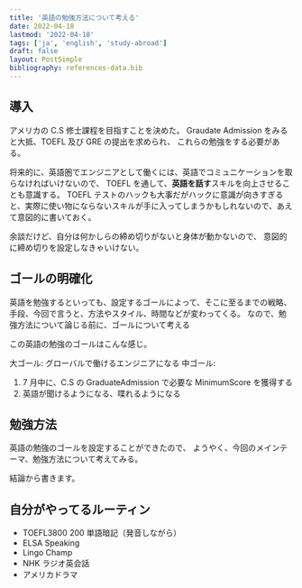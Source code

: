 ```yaml
---
title: '英語の勉強方法について考える'
date: 2022-04-18
lastmod: '2022-04-18'
tags: ['ja', 'english', 'study-abroad']
draft: false
layout: PostSimple
bibliography: references-data.bib
---
```


## 導入

アメリカの C.S 修士課程を目指すことを決めた。
Graudate Admission をみると大抵、TOEFL 及び GRE の提出を求められ、
これらの勉強をする必要がある。

将来的に、英語圏でエンジニアとして働くには、英語でコミュニケーションを取らなければいけないので、
TOEFL を通して、**英語を話す**スキルを向上させることも意識する。
TOEFL テストのハックも大事だがハックに意識が向きすぎると、実際に使い物にならないスキルが手に入ってしまうかもしれないので、あえて意図的に書いておく。

余談だけど、自分は何かしらの締め切りがないと身体が動かないので、
意図的に締め切りを設定しなきゃいけない。

## ゴールの明確化

英語を勉強するといっても、設定するゴールによって、そこに至るまでの戦略、手段、今回で言うと、方法やスタイル、時間などが変わってくる。
なので、勉強方法について論じる前に、ゴールについて考える

この英語の勉強のゴールはこんな感じ。

大ゴール: グローバルで働けるエンジニアになる
中ゴール:

1. 7 月中に、C.S の GraduateAdmission で必要な MinimumScore を獲得する
2. 英語が聞けるようになる、喋れるようになる

## 勉強方法

英語の勉強のゴールを設定することができたので、
ようやく、今回のメインテーマ、勉強方法について考えてみる。

結論から書きます。

## 自分がやってるルーティン

- TOEFL3800 200 単語暗記（発音しながら）
- ELSA Speaking
- Lingo Champ
- NHK ラジオ英会話
- アメリカドラマ

###
